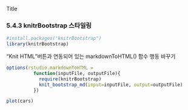 Title

### 5.4.3 knitrBootstrap 스타일링

```r
#install.packages("knitrBootstrap")
library(knitrBootstrap)
```

"Knit HTML"버튼과 연동되어 있는  markdownToHTML() 함수 행동 바꾸기
```r
options(rstudio.markdownToHTML = 
          function(inputFile, outputFile){
            require(knitrBootstrap)
            knit_bootstrap_md(input=inputFile, output=outputFile)
          })
```

```r
plot(cars)
```

